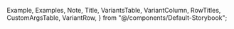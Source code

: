 
  Example,
  Examples,
  Note,
  Title,
  VariantsTable,
  VariantColumn,
  RowTitles,
  CustomArgsTable,
  VariantRow,
} from "@/components/Default-Storybook";


<Meta title="UI/Button" component={Button} />

<Title title="Buttons" subtitle="Version 0.0.1 - Last Update: 24 Feb 2024" />

# Definition

Button are clickable elements that initiats user actions.

# Structure

<CustomArgsTable of={Button} />

<Examples
  title="Button style"
  footnote={
    <ul>
      <li>
        <strong>Primary:</strong> This is the default style, emphasizing the
        primary action.
      </li>
      <li>
        <strong>Secondary:</strong> This is the secondary style, often used for
        lighter actions or less prominent options.
      </li>
      <li>
        <strong>Outline:</strong> This button has only an outline, providing a
        subtle appearance without a filled background.
      </li>
      <li>
        <strong>Destructive:</strong> This style indicates an action that is
        potentially harmful or for deletion purposes.
      </li>
      <li>
        <strong>Ghost:</strong> This button has no visible background or
        borders, appearing as a subtle option within the interface.
      </li>
      <li>
        <strong>Link:</strong> While styled as a button, this option resembles a
        hyperlink, blending seamlessly into text or navigation elements.
      </li>
    </ul>
  }
>
  <Example title="Primary">
    <Button>Button Text</Button>
  </Example>
  <Example title="Secondary">
    <Button variant="secondary">Button Text</Button>
  </Example>
  <Example title="Outline">
    <Button variant="outline">Button Text</Button>
  </Example>
  <Example title="Destructive">
    <Button variant="destructive">Button Text</Button>
  </Example>
  <Example title="Ghost">
    <Button variant="ghost">Button Text</Button>
  </Example>
  <Example title="Link">
    <Button variant="link">Button Text</Button>
  </Example>
</Examples>

<Examples title="Icons">
  <Example title="Icon Prefix">
    <Button prefixIcon={<Home className="w-4 h-4" />}>Dashboard</Button>
  </Example>
  <Example title="Icon Suffix">
    <Button suffixIcon={<MoveRight className="w-4 h-4" />}>Next</Button>
  </Example>
</Examples>

<Examples title="State">
  <Example title="Default">
    <Button>Button text</Button>
  </Example>
  <Example title="Disabled">
    <Button disabled>Button text</Button>
  </Example>
  <Example title="Loading">
    <Button loading>Button text</Button>
  </Example>
</Examples>

<Examples title="Size">
  <Example title="Default">
    <Button>Button text</Button>
  </Example>
  <Example title="sm">
    <Button size={"sm"}>Button text</Button>
  </Example>
  <Example title="lg">
    <Button size={"lg"}>Button text</Button>
  </Example>
  <Example title="icon">
    <Button size={"icon"}>X</Button>
  </Example>
</Examples>

